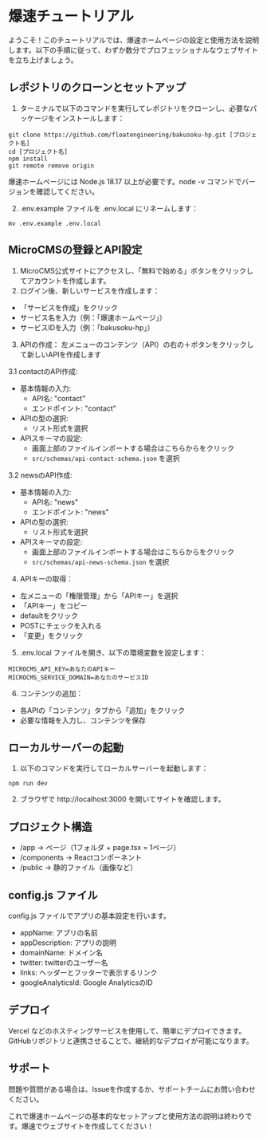 # 爆速チュートリアル

ようこそ！このチュートリアルでは、爆速ホームページの設定と使用方法を説明します。以下の手順に従って、わずか数分でプロフェッショナルなウェブサイトを立ち上げましょう。

## レポジトリのクローンとセットアップ

1. ターミナルで以下のコマンドを実行してレポジトリをクローンし、必要なパッケージをインストールします：

```shell
git clone https://github.com/floatengineering/bakusoku-hp.git [プロジェクト名]
cd [プロジェクト名]
npm install
git remote remove origin
```
爆速ホームページには Node.js 18.17 以上が必要です。node -v コマンドでバージョンを確認してください。

2. .env.example ファイルを .env.local にリネームします：

```shell
mv .env.example .env.local
```

## MicroCMSの登録とAPI設定

1. MicroCMS公式サイトにアクセスし、「無料で始める」ボタンをクリックしてアカウントを作成します。
2. ログイン後、新しいサービスを作成します：

- 「サービスを作成」をクリック
- サービス名を入力（例：「爆速ホームページ」）
- サービスIDを入力（例：「bakusoku-hp」）


3. APIの作成：
左メニューのコンテンツ（API）の右の＋ボタンをクリックして新しいAPIを作成します

3.1 contactのAPI作成:

- 基本情報の入力:
  - API名: "contact"
  - エンドポイント: "contact"
- APIの型の選択:
  - リスト形式を選択
- APIスキーマの設定:
  - 画面上部のファイルインポートする場合はこちらからをクリック
  - `src/schemas/api-contact-schema.json` を選択

3.2 newsのAPI作成:

- 基本情報の入力:
  - API名: "news"
  - エンドポイント: "news"
- APIの型の選択:
  - リスト形式を選択
- APIスキーマの設定:
  - 画面上部のファイルインポートする場合はこちらからをクリック
  - `src/schemas/api-news-schema.json` を選択

4. APIキーの取得：

- 左メニューの「権限管理」から「APIキー」を選択 
- 「APIキー」をコピー
- defaultをクリック
- POSTにチェックを入れる
- 「変更」をクリック


5. .env.local ファイルを開き、以下の環境変数を設定します：
```
MICROCMS_API_KEY=あなたのAPIキー
MICROCMS_SERVICE_DOMAIN=あなたのサービスID
```
6. コンテンツの追加：

- 各APIの「コンテンツ」タブから「追加」をクリック
- 必要な情報を入力し、コンテンツを保存

## ローカルサーバーの起動

1. 以下のコマンドを実行してローカルサーバーを起動します：

```shell
npm run dev
```

2. ブラウザで http://localhost:3000 を開いてサイトを確認します。

## プロジェクト構造

- /app → ページ（1フォルダ + page.tsx = 1ページ）
- /components → Reactコンポーネント
- /public → 静的ファイル（画像など）

## config.js ファイル
config.js ファイルでアプリの基本設定を行います。
- appName: アプリの名前
- appDescription: アプリの説明
- domainName: ドメイン名
- twitter: twitterのユーザー名
- links: ヘッダーとフッターで表示するリンク
- googleAnalyticsId: Google AnalyticsのID

## デプロイ
Vercel などのホスティングサービスを使用して、簡単にデプロイできます。GitHubリポジトリと連携させることで、継続的なデプロイが可能になります。

## サポート

問題や質問がある場合は、Issueを作成するか、サポートチームにお問い合わせください。

これで爆速ホームページの基本的なセットアップと使用方法の説明は終わりです。爆速でウェブサイトを作成してください！

